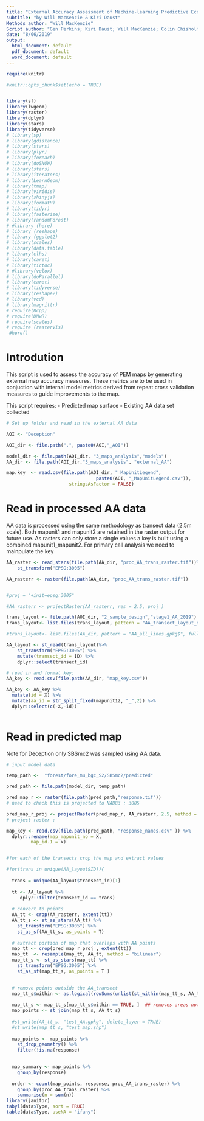 ```yaml
---
title: "External Accuracy Assessment of Machine-learning Predictive Ecosystem Maps"
subtitle: "by Will MacKenzie & Kiri Daust"
Methods author: "Will MacKenzie"
Script author: "Gen Perkins; Kiri Daust; Will MacKenzie; Colin Chisholm; "
date: "8/06/2019"
output:
  html_document: default
  pdf_document: default
  word_document: default
---
```

```r
require(knitr)

```

```r
#knitr::opts_chunk$set(echo = TRUE)


library(sf)
library(lwgeom)
library(raster)
library(dplyr)
library(stars)
library(tidyverse)
# library(sp)
# library(gdistance)
# library(stars)
# library(plyr)
# library(foreach)
# library(doSNOW)
# library(stars)
# library(iterators)
# library(LearnGeom)
# library(tmap)
# library(viridis)
# library(shinyjs)
# library(formatR)
# library(tidyr)
# library(fasterize)
# library(randomForest)
# #library (here)
# library (reshape)
# library (ggplot2)
# library(scales)
# library(data.table)
# library(clhs)
# library(caret)
# library(tictoc)
# #library(velox)
# library(doParallel)
# library(caret)
# library(tidyverse)
# library(reshape2)
# library(vcd)
# library(magrittr)
# require(Rcpp)
# require(DMwR)
# require(scales)
# require (rasterVis)
 #here()
```

# Introdution

This script is used to assess the accuracy of PEM maps by generating external map accuracy measures. These metrics are to be used in conjuction with internal model metrics derived from repeat cross validation measures to guide improvements to the map.

This script requires:
- Predicted map surface 
- Existing AA data set collected 


```r

# Set up folder and read in the external AA data

AOI <- "Deception"

AOI_dir <- file.path(".", paste0(AOI,"_AOI"))

model_dir <- file.path(AOI_dir, "3_maps_analysis","models")
AA_dir <- file.path(AOI_dir,"3_maps_analysis", "external_AA")

map.key  <- read.csv(file.path(AOI_dir, "_MapUnitLegend", 
                                 paste0(AOI, "_MapUnitLegend.csv")), 
                       stringsAsFactor = FALSE)

```

# Read in processed AA data 

AA data is processed using the same methodology as transect data (2.5m scale). Both mapunit1 and mapunit2 are retained in the raster output for future use. As rasters can only store a single values a key is built using a combined mapunit1_mapunit2. For primary call analysis we need to mainpulate the key 

```r

AA_raster <- read_stars(file.path(AA_dir, "proc_AA_trans_raster.tif"))%>%
    st_transform("EPSG:3005") 

AA_rasterr <- raster(file.path(AA_dir, "proc_AA_trans_raster.tif")) 


#proj = "+init=epsg:3005"

#AA_rasterr <- projectRaster(AA_rasterr, res = 2.5, proj )

trans_layout <- file.path(AOI_dir, "2_sample_design","stage1_AA_2019")
trans_layout<- list.files(trans_layout, pattern = "AA_transect_layout_deception.gpkg$", full.names = TRUE, recursive = TRUE)

#trans_layout<- list.files(AA_dir, pattern = "AA_all_lines.gpkg$", full.names = TRUE, recursive = TRUE)

AA_layout <- st_read(trans_layout)%>%
    st_transform("EPSG:3005") %>%
    mutate(transect_id = ID) %>%
    dplyr::select(transect_id) 

# read in and format key: 
AA_key <- read.csv(file.path(AA_dir, "map_key.csv"))

AA_key <- AA_key %>% 
  mutate(id = X) %>%
  mutate(aa_id = str_split_fixed(mapunit12, "_",2)) %>%
  dplyr::select(c(-X,-id))
  
```

# Read in predicted map 

Note for Deception only SBSmc2 was sampled using AA data. 

```r
# input model data 

temp_path <-  "forest/fore_mu_bgc_S2/SBSmc2/predicted"

pred_path <- file.path(model_dir, temp_path)

pred_map_r <- raster(file.path(pred_path,"response.tif")) 
# need to check this is projected to NAD83 : 3005

pred_map_r_proj <- projectRaster(pred_map_r, AA_rasterr, 2.5, method = 'ngb')
# project raster : 

map_key <- read.csv(file.path(pred_path, "response_names.csv" )) %>%
  dplyr::rename(map_mapunit_no = X,
         map_id.1 = x)


#for each of the transects crop the map and extract values 

#for(trans in unique(AA_layout$ID)){
  
  trans = unique(AA_layout$transect_id)[1]
  
  tt <- AA_layout %>%
     dplyr::filter(transect_id == trans)
 
  # convert to points 
  AA_tt <- crop(AA_rasterr, extent(tt))
  AA_tt_s <- st_as_stars(AA_tt) %>%
    st_transform("EPSG:3005") %>%
    st_as_sf(AA_tt_s, as_points = T)
  
  # extract portion of map that overlaps with AA points 
  map_tt <- crop(pred_map_r_proj , extent(tt))
  map_tt  <- resample(map_tt, AA_tt, method = "bilinear")
  map_tt_s <- st_as_stars(map_tt) %>%
    st_transform("EPSG:3005") %>%
    st_as_sf(map_tt_s, as_points = T ) 

  
  # remove points outside the AA_transect 
  map_tt_s$within <- as.logical(rowSums(unlist(st_within(map_tt_s, AA_tt_s, sparse = FALSE)) == TRUE))
    
  map_tt_s <- map_tt_s[map_tt_s$within == TRUE, ]  ## removes areas not within transect 
  map_points <- st_join(map_tt_s, AA_tt_s)
  
  #st_write(AA_tt_s, "test_AA.gpkg", delete_layer = TRUE)
  #st_write(map_tt_s, "test_map.shp")
  
  map_points <- map_points %>%
    st_drop_geometry() %>%
    filter(!is.na(response)
  

  map_summary <- map_points %>%
    group_by(response)
           
  order <- count(map_points, response, proc_AA_trans_raster) %>%
    group_by(proc_AA_trans_raster) %>%
    summarise(n = sum(n)) 
library(janitor)
tabyl(data$Type, sort = TRUE)
table(data$Type, useNA = "ifany")

```


